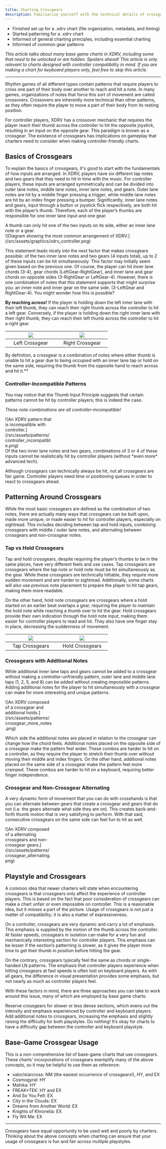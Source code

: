 ```yaml
---
title: Charting Crossgears
description: Familiarize yourself with the technical details of crossgears.
---
```



<Aside type="note" title="Recommended Precursors">

- Finished set up for a .xdrv chart (file organization, metadata, and timing)
- Started patterning for a .xdrv chart
- Informed of general charting principles, including essential charting
- Informed of common gear patterns

*This article talks about many base game charts in XDRV, including some that need to be unlocked or are hidden. Spoilers ahead!
This article is only relevant to charts designed with controller compatibility in mind. If you are making a chart for keyboard players only, feel free to skip this article.*

</Aside>

---
 
Rhythm games of all different types contain patterns that require players to cross one part of their body over another to reach and hit a note. In many games, organizations of notes that force this sort of movement are called crossovers. Crossovers are inherently more technical than other patterns, as they often require the player to move a part of their body from its resting position.

For controller players, XDRV has a crossover mechanic that requires the player reach their thumb across the controller to hit the opposite joystick, resulting in an input on the opposite gear. This paradigm is known as a crossgear. The existence of crossgears has implications on gameplay that charters need to consider when making controller-friendly charts.

## Basics of Crossgears

To explain the basics of crossgears, it's good to start with the fundamentals of how inputs are arranged. In XDRV, players have six different tap notes and two gears that they need to hit in time with the music. For controller players, these inputs are arranged symmetrically and can be divided into outer lane notes, middle lane notes, inner lane notes, and gears. Outer lane notes are hit by a middle finger pressing a trigger, while middle lane notes are hit by an index finger pressing a bumper. Significantly, inner lane notes and gears, input through a button or joystick flick respectively, are both hit with the player’s thumb. Therefore, each of the player’s thumbs are responsible for one inner lane input and one gear. 

<Card title="Thumb Input Principle" icon="open-book">
A thumb can only hit one of the two inputs on its side, either an inner lane note or a gear.
</Card>

<div style = "width:100%"> ![Diagram showing the most common arrangement of XDRV.](/src/assets/graphics/xdrv_controller.png) </div> 

This statement leads nicely into the next factor that makes crossgears possible: of the two inner lane notes and two gears (4 inputs total), up to 2 of these inputs can be hit simultaneously. This factor may initially seem given based on the previous one. Of course, the player can hit inner lane chords (3-4), gear chords (LeftGear-RightGear), and inner lane and gear chords on opposite sides (3-RightGear or LeftGear-4). However, there is one combination of notes that this statement supports that might surprise you: an inner note and inner gear on the same side. (3-LeftGear and RightGear-4). You might wonder how this is possible?

**By reaching across!** If the player is holding down the left inner lane with their left thumb, they can reach their right thumb across the controller to hit a left gear. Conversely, if the player is holding down the right inner lane with their right thumb, they can reach their left thumb across the controller to hit a right gear.

| <div style = "width:150px"> ![](/src/assets/patterns/left_crossgear.png) </div> | <div style = "width:150px"> ![](/src/assets/patterns/right_crossgear.png) </div> |
| :---: | :---: |
| Left Crossgear | Right Crossgear |

<Card title ="Crossgear Definition" icon="magnifier">
By definition, a crossgear is a combination of notes where either thumb is unable to hit a gear due to being occupied with an inner lane tap or hold on the same side, requiring the thumb from the opposite hand to reach across and hit it.**
</Card>

### Controller-Incompatible Patterns

You may notice that the Thumb Input Principle suggests that certain patterns cannot be hit by controller players; this is indeed the case.

*These note combinations are all controller-incompatible!*
<div style = "width:30%"> ![An XDRV pattern that is incompatible with controller.](/src/assets/patterns/controller_incompatible.png) </div> 

<Card title="Thumb Input Principle, continued" icon="open-book">
Of the two inner lane notes and two gears, combinations of 3 or 4 of these inputs cannot be realistically hit by controller players (without *even more* advanced tech). 
</Card>

Although crossgears can technically always be hit, not all crossgears are fair game. Controller players need time or positioning queues in order to react to crossgears ahead.

## Patterning Around Crossgears

While the most basic crossgears are defined as the combination of two notes, there are actually many ways that crossgears can be built upon, made more unique, or made easier to hit for controller players, especially on sightread. This includes deciding between tap and hold inputs, combining crossgears with middle / outer lane notes, and alternating between crossgears and non-crossgear notes.

### Tap vs Hold Crossgears

Tap and hold crossgears, despite requiring the player’s thumbs to be in the same places, have very different feels and use cases. Tap crossgears are crossgears where the tap note or hold note must be hit simultaneously as the gear. While these crossgears are technically hittable, they require more sudden movement and are harder to sightread. Additionally, some charts will also use previous note placement to prepare the player to hit tap gears, making them more readable.

On the other hand, hold note crossgears are crossgears where a hold started on an earlier beat overlaps a gear, requiring the player to maintain the hold note while reaching a thumb over to hit the gear. Hold crossgears provide their own indication through the hold note input, making them easier for controller players to read and hit. They also have one finger stay in place, decreasing the suddenness of movement.

| <div style = "width:150px"> ![](/src/assets/patterns/tap_crossgears.png) </div> | <div style = "width:150px"> ![](/src/assets/patterns/hold_crossgears.png) </div> |
| :---: | :---: |
| Tap Crossgears | Hold Crossgears |

### Crossgears with Additional Notes

While additional inner lane taps and gears cannot be added to a crossgear without making a controller-unfriendly pattern, outer lane and middle lane taps (1, 2, 5, and 6) can be added without creating impossible patterns. Adding additional notes for the player to hit simultaneously with a crossgear can make for more interesting and unique patterns.

<div style = "width:30%"> ![An XDRV composed of a crossgear and additional holds.](/src/assets/patterns/crossgear_more_notes.png) </div> 

<Aside type="tip" title="Placing Additional Notes">

Which side the additional notes are placed in relation to the crossgear can change how the chord feels. Additional notes placed on the opposite side of a crossgear make the pattern feel wider. These combos are harder to hit on a controller, as they require the player to stretch their thumb over without moving their middle and index fingers. On the other hand, additional notes placed on the same side of a crossgear make the pattern feel more cramped. These combos are harder to hit on a keyboard, requiring better finger independence.

</Aside>

### Crossgear and Non-Crossgear Alternating

A very dynamic form of movement that you can do with crosshands is that you can alternate between gears that create a crossgear and gears that do not (i.e. the gears alternate what side they are on). This creates back-and-forth thumb motion that is very satisfying to perform. With that said, consecutive crossgears on the same side can feel fun to hit as well.

<div style = "width:30%"> ![An XDRV composed of a alternating crossgears and non-crossgear gears.](/src/assets/patterns/crossgear_alternating.png) </div> 

## Playstyle and Crossgears

A common idea that newer charters will state when encountering crossgears is that crossgears only affect the experience of controller players. This is based on the fact that poor consideration of crossgears can make a chart unfair or even impossible on controller. This is a reasonable idea, but it misses a part of the picture. Usage of crossgears is not just a matter of compatibility; it is also a matter of expressiveness.

On a controller, crossgears are very dynamic and carry a lot of emphasis. This emphasis is supplied by the motion of the thumb across the controller. At faster speeds, crossgears in isolation can make for a very fun and mechanically interesting section for controller players. This emphasis can be lesser if the section’s patterning is slower, as it gives the player more time  to get their thumb in position before hitting the gear.

On the contrary, crossgears typically feel the same as chords or single-handed LN patterns. The emphasis that controller players experience when hitting crossgears at fast speeds is often lost on keyboard players. As with all gears, the difference in visual presentation provides some emphasis, but not nearly as much as controller players feel.

With these factors in mind, there are three approaches you can take to work around this issue, many of which are employed by base game charts:

<Tabs>
  <TabItem label="Approach 1">Reserve crossgears for slower or less dense sections, which evens out the intensity and emphasis experienced by controller and keyboard players.</TabItem>
  <TabItem label="Approach 2">Add additional notes to crossgears, increasing the emphasis and slightly raising the difficulty for both playstyles.</TabItem>
  <TabItem label="Approach 3">Do nothing! It’s okay for charts to have a difficulty gap between the controller and keyboard playstyle.</TabItem>
</Tabs>

## Base-Game Crossgear Usage

This is a non-comprehensive list of base-game charts that use crossgears. These charts’ incorporations of crossgears exemplify many of the above concepts, so it may be helpful to use them as reference:

- valor/starcross: NM (the easiest occurrence of crossgears!), HY, and EX
- Cosmogyral: HY
- Mahika: HY
- FREAK*TEK: HY and EX
- And So You Felt: EX
- City in the Clouds: EX
- Dreams from Another World: EX
- Knights of Khronelia: EX
- Fly Wit Me: EX

---

Crossgears have equal opportunity to be used well and poorly by charters. Thinking about the above concepts when charting can ensure that your usage of crossgears is fun and fair across multiple playstyles.
